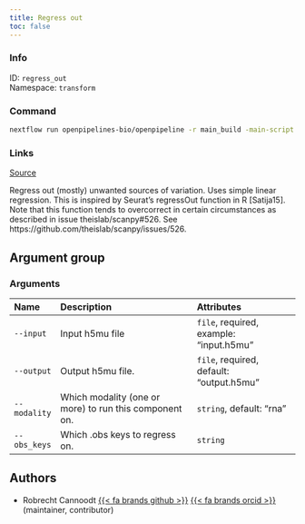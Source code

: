 ```yaml
---
title: Regress out
toc: false
---
```


::: {.column-margin}

### Info

ID: `regress_out`  
Namespace: `transform`

### Command

```bash
nextflow run openpipelines-bio/openpipeline -r main_build -main-script target/nextflow/transform/regress_out/main.nf --help
```

### Links
[Source](https://github.com/openpipelines-bio/openpipeline/blob/main/src/transform/regress_out){.btn-action .btn-sm .btn-info .btn role="button"}
:::

Regress out (mostly) unwanted sources of variation.
Uses simple linear regression. This is inspired by Seurat's regressOut function in R [Satija15]. 
Note that this function tends to overcorrect in certain circumstances as described in issue theislab/scanpy#526.
See https://github.com/theislab/scanpy/issues/526.


## Argument group

### Arguments



:::{.column-body-outset}
|Name         |Description                                            |Attributes                               |
|:------------|:------------------------------------------------------|:----------------------------------------|
|`--input`    |Input h5mu file                                        |`file`, required, example: "input.h5mu"  |
|`--output`   |Output h5mu file.                                      |`file`, required, default: "output.h5mu" |
|`--modality` |Which modality (one or more) to run this component on. |`string`, default: "rna"                 |
|`--obs_keys` |Which .obs keys to regress on.                         |`string`                                 |
:::

## Authors

 * Robrecht Cannoodt [{{< fa brands github >}}](https://github.com/rcannood) [{{< fa brands orcid >}}](https://orcid.org/0000-0003-3641-729X) (maintainer, contributor)
